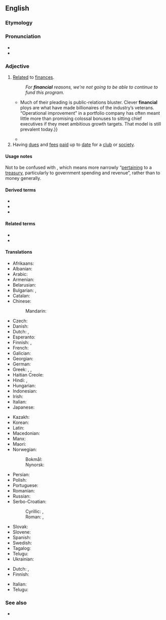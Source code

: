 ==English==

===Etymology===
{{suffix|en|finance|ial}}

===Pronunciation===
* {{IPA|en|/faɪˈnænʃəl/|/fɪˈnænʃəl/}}
* {{audio|en|En-us-financial.ogg|Audio (US)}}

===Adjective===
{{en-adj|-}}

# [[relate|Relate]]d to [[finance]]s.
#: ''For '''financial''' reasons, we're not going to be able to continue to fund this program.''
#* {{quote-journal|en|date=2013-06-22|volume=407|issue=8841|page=70|magazine={{w|The Economist}}
|title=[http://www.economist.com/news/finance-and-economics/21579879-buy-out-firm-really-does-focus-operational-improvements-engineers Engineers of a different kind]
|passage=Private-equity nabobs bristle at being dubbed mere financiers.{{...}}Much of their pleading is public-relations bluster. Clever '''financial''' ploys are what have made billionaires of the industry’s veterans. “Operational improvement” in a portfolio company has often meant little more than promising colossal bonuses to sitting chief executives if they meet ambitious growth targets. That model is still prevalent today.}}
#* {{quote-web|1=en|date=January 18, 2019|author=Charles Hugh Smith|work=The West's Descent into 'Cultural Revolution'|url=https://www.oftwominds.com/blogjan19/cultural-revolution1-19.html|text=A Cultural Revolution is a movement designed to preserve the political and '''financial''' power of a ruling elite by social rather than political or '''financial''' means.}}
# Having [[due]]s and [[fee]]s [[paid]] up to [[date]] for a [[club]] or [[society]].
#: {{ux|en|Jerry is a '''financial''' member of the club.}}

====Usage notes====
Not to be confused with {{m|en|fiscal}}, which means more narrowly “[[pertaining]] to a [[treasury]], particularly to government spending and revenue”, rather than to money generally.

====Derived terms====
* {{l|en|financial market}}
* {{l|en|financial year}}
* {{l|en|financial regulation}}

====Related terms====
* {{l|en|finances}}
* {{l|en|financier}}

====Translations====
{{trans-top|related to finances}}
* Afrikaans: {{t+|af|finansiële}}
* Albanian: {{t+|sq|financiar}}
* Arabic: {{t|ar|مَالِيّ}}
* Armenian: {{t+|hy|ֆինանսական}}
* Belarusian: {{t|be|фіна́нсавы}}
* Bulgarian: {{t|bg|фина́нсов}}, {{t|bg|пари́чен}}
* Catalan: {{t|ca|financer}}
* Chinese:
*: Mandarin: {{t+|cmn|金融|tr=jīnróng}}
* Czech: {{t+|cs|finanční|m}}
* Danish: {{t|da|finansiel}}
* Dutch: {{t+|nl|financieel}}, {{t+|nl|financiële}}
* Esperanto: {{t|eo|financa}}
* Finnish: {{t+|fi|taloudellinen}}, {{t|fi|rahoituksellinen}}
* French: {{t+|fr|financier}}
* Galician: {{t+|gl|financeiro}}
* Georgian: {{t|ka|ფინანსური}}
* German: {{t+|de|finanziell}}
* Greek: {{t+|el|οικονομικός}}, {{t+|el|δημοσιονομικός}}, {{t+|el|χρηματοοικονομικός}}
* Haitian Creole: {{t|ht|finansye}}
* Hindi: {{t+|hi|आर्थिक}}, {{t+|hi|वित्तीय}}
* Hungarian: {{t+|hu|pénzügyi}}
* Indonesian: {{t+|id|finansial}}
* Irish: {{t|ga|airgeadúil}}
* Italian: {{t+|it|finanziario}}
* Japanese: {{t+|ja|金融|tr=きんゆう, kin'yū}}
{{trans-mid}}
* Kazakh: {{t|kk|қаржылық}}
* Korean: {{t+|ko|금융 (金融)}}
* Latin: {{t|la|pecūniārius}}
* Macedonian: {{t|mk|финансиски}}
* Manx: {{t|gv|argidoil}}
* Maori: {{t|mi|ahumoni}}
* Norwegian:
*: Bokmål: {{t|nb|finansiell}}
*: Nynorsk: {{t|nn|finansiell}}
* Persian: {{t+|fa|مالی|tr=mâli}}
* Polish: {{t+|pl|finansowy}}
* Portuguese: {{t+|pt|financeiro}}
* Romanian: {{t+|ro|financiar}}
* Russian: {{t+|ru|фина́нсовый}}
* Serbo-Croatian:
*: Cyrillic: {{t|sh|фина̀нсӣјскӣ}}, {{t|sh|фина̀нцӣјскӣ}}
*: Roman: {{t|sh|finànsījskī}}, {{t+|sh|finàncījskī}}
* Slovak: {{t|sk|finančný}}
* Slovene: {{t|sl|finančni}}
* Spanish: {{t+|es|financiero}}
* Swedish: {{t+|sv|finansiell}}
* Tagalog: {{t|tl|pinansiyal}}
* Telugu: {{t|te|ఆర్ధిక}}
* Ukrainian: {{t|uk|фіна́нсовий}}
{{trans-bottom}}

{{trans-top|paying}}
* Dutch: {{t+|nl|betalend}}, {{t+|nl|betalende}}
* Finnish: {{t+|fi|maksava}}
{{trans-mid}}
* Italian: {{t+|it|monetario}}
* Telugu: {{t+|te|చెల్లించు}}
{{trans-bottom}}

===See also===
* {{l|en|fiscal}}